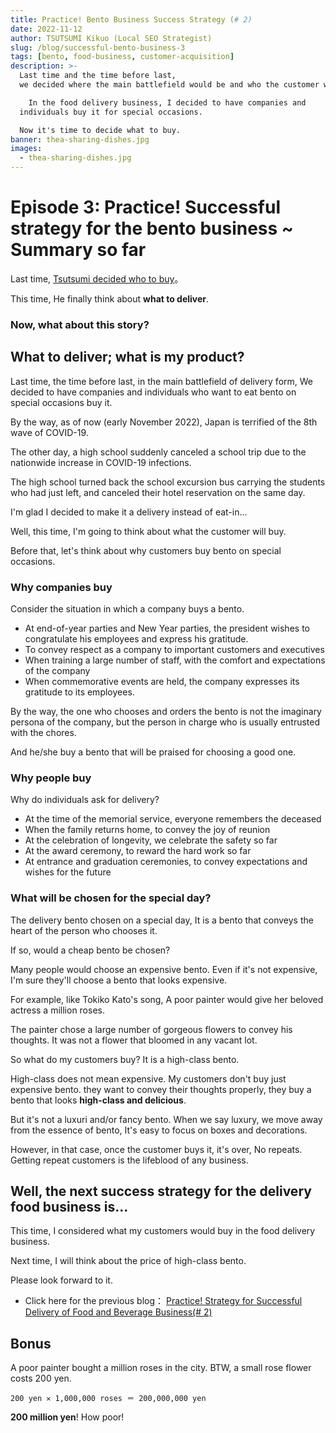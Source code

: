 ```yaml
---
title: Practice! Bento Business Success Strategy (# 2)
date: 2022-11-12
author: TSUTSUMI Kikuo (Local SEO Strategist)
slug: /blog/successful-bento-business-3
tags: [bento, food-business, customer-acquisition]
description: >-
  Last time and the time before last,
  we decided where the main battlefield would be and who the customer would be.

    In the food delivery business, I decided to have companies and
  individuals buy it for special occasions.

  Now it's time to decide what to buy.
banner: thea-sharing-dishes.jpg
images:
  - thea-sharing-dishes.jpg
---
```

# Episode 3: Practice! Successful strategy for the bento business ~ Summary so far

Last time, [Tsutsumi decided who to buy](/blog/successful-bento-business-2)。

This time, He finally think about **what to deliver**.

### Now, what about this story?


<AbstractOfStrategicBentoStory />

## What to deliver; what is my product?

Last time, the time before last, in the main battlefield of delivery
form, We decided to have companies and individuals who want to eat
bento on special occasions buy it.

By the way, as of now (early November 2022), Japan is terrified of the 8th wave of COVID-19.

The other day, a high school suddenly canceled a school trip due to
the nationwide increase in COVID-19 infections.

The high school turned back the school excursion bus carrying the
students who had just left, and canceled their hotel reservation on
the same day.

I'm glad I decided to make it a delivery instead of eat-in...

Well, this time, I'm going to think about what the customer will buy.

Before that, let's think about why customers buy bento on special occasions.

### Why companies buy

Consider the situation in which a company buys a bento.

- At end-of-year parties and New Year parties, the president wishes to congratulate his employees and express his gratitude.
- To convey respect as a company to important customers and executives
- When training a large number of staff, with the comfort and expectations of the company
- When commemorative events are held, the company expresses its gratitude to its employees.

By the way, the one who chooses and orders the bento is not the imaginary persona of the company, but the person in charge who is usually entrusted with the chores.

And he/she buy a bento that will be praised for choosing a good one.

### Why people buy

Why do individuals ask for delivery?

- At the time of the memorial service, everyone remembers the deceased
- When the family returns home, to convey the joy of reunion
- At the celebration of longevity, we celebrate the safety so far
- At the award ceremony, to reward the hard work so far
- At entrance and graduation ceremonies, to convey expectations and wishes for the future

### What will be chosen for the special day?

The delivery bento chosen on a special day,
It is a bento that conveys the heart of the person who chooses it.

If so, would a cheap bento be chosen?

Many people would choose an expensive bento.
Even if it's not expensive, I'm sure they'll choose a bento that looks expensive.

For example, like Tokiko Kato's song,
A poor painter would give her beloved actress a million roses.

The painter chose a large number of gorgeous flowers to convey his thoughts.
It was not a flower that bloomed in any vacant lot.

So what do my customers buy?
It is a high-class bento.

High-class does not mean expensive.
My customers don't buy just expensive bento.
they want to convey their thoughts properly,
they buy a bento that looks **high-class and delicious**.

But it's not a luxuri and/or fancy bento.
When we say luxury, we move away from the essence of bento,
It's easy to focus on boxes and decorations.

However, in that case, once the customer buys it, it's over,
No repeats.
Getting repeat customers is the lifeblood of any business.

## Well, the next success strategy for the delivery food business is...

This time, I considered what my customers would buy in the food delivery business.

Next time, I will think about the price of high-class bento.

Please look forward to it.

- Click here for the previous blog： [Practice! Strategy for Successful Delivery of Food and Beverage Business(# 2)](/blog/successful-bento-business-2)

## Bonus

A poor painter bought a million roses in the city.
BTW, a small rose flower costs 200 yen.

    200 yen ✕ 1,000,000 roses ＝ 200,000,000 yen

**200 million yen**! How poor!

<clear/>
